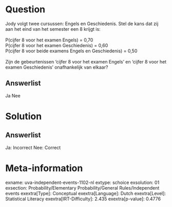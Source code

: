 Question
========

Jody volgt twee cursussen: Engels en Geschiedenis. Stel de kans dat zij
aan het eind van het semester een 8 krijgt is:\
\
P(cijfer 8 voor het examen Engels) = 0,70\
P(cijfer 8 voor het examen Geschiedenis) = 0,60\
P(cijfer 8 voor beide examens Engels en Geschiedenis) = 0,50\
\
Zijn de gebeurtenissen 'cijfer 8 voor het examen Engels' en 'cijfer 8
voor het examen Geschiedenis' onafhankelijk van elkaar?\

Answerlist
----------

Ja
Nee

Solution
========

Answerlist
----------

Ja: Incorrect
Nee: Correct

Meta-information
================
exname: uva-independent-events-1102-nl
extype: schoice
exsolution: 01
exsection: Probability/Elementary Probability/General Rules/Independent events
exextra[Type]: Conceptual
exextra[Language]: Dutch
exextra[Level]: Statistical Literacy
exextra[IRT-Difficulty]: 2.435
exextra[p-value]: 0.4776
